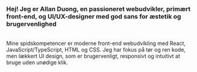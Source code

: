 ### Hej! Jeg er Allan Duong, en passioneret webudvikler, primært front-end, og UI/UX-designer med god sans for æstetik og brugervenlighed
\
Mine spidskompetencer er moderne front-end webudvikling med React, JavaScript/TypeScript, HTML og CSS.
Jeg har fokus på tør og ren kode, men lækkert UI design, som er brugervenligt, responsivt og intuitivt at bruge uden unødige klik.
